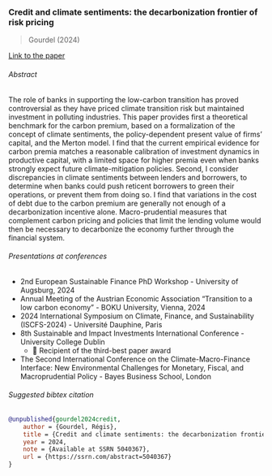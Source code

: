### Credit and climate sentiments: the decarbonization frontier of risk pricing

> Gourdel (2024)

[Link to the paper](resources/jmp.pdf)

###### Abstract
The role of banks in supporting the low-carbon transition has proved controversial as they have priced climate transition risk but maintained investment in polluting industries.
This paper provides first a theoretical benchmark for the carbon premium, based on a formalization of the concept of climate sentiments, the policy-dependent present value of firms' capital, and the Merton model.
I find that the current empirical evidence for carbon premia matches a reasonable calibration of investment dynamics in productive capital, with a limited space for higher premia even when banks strongly expect future climate-mitigation policies.
Second, I consider discrepancies in climate sentiments between lenders and borrowers, to determine when banks could push reticent borrowers to green their operations, or prevent them from doing so.
I find that variations in the cost of debt due to the carbon premium are generally not enough of a decarbonization incentive alone.
Macro-prudential measures that complement carbon pricing and policies that limit the lending volume would then be necessary to decarbonize the economy further through the financial system.

###### Presentations at conferences

-   2nd European Sustainable Finance PhD Workshop - University of Augsburg, 2024
-   Annual Meeting of the Austrian Economic Association “Transition to a low carbon economy” - BOKU University, Vienna, 2024
-   2024 International Symposium on Climate, Finance, and Sustainability (ISCFS-2024) - Université Dauphine, Paris
-   8th Sustainable and Impact Investments International Conference - University College Dublin
    + 🥉 Recipient of the third-best paper award
-   The Second International Conference on the Climate-Macro-Finance Interface: New Environmental Challenges for Monetary, Fiscal, and Macroprudential Policy - Bayes Business School, London

###### Suggested bibtex citation

```bibtex
@unpublished{gourdel2024credit,
    author = {Gourdel, Régis},
    title = {Credit and climate sentiments: the decarbonization frontier of risk pricing},
    year = 2024,
    note = {Available at SSRN 5040367},
    url = {https://ssrn.com/abstract=5040367}
}
```